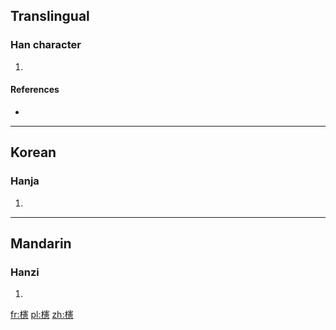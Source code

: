 ==Translingual==

===Han character===
{{Han char|rn=75|rad=木|as=16|sn=20|four=|canj=木十手心 (DJQP)}}

# {{defn|Han|sort=木16}}

====References====
* {{Han ref|kx=0562.101|hdz=21318.080|uh=6AF6|ud=27382}}

----

==Korean==

===Hanja===
{{ko-hanja|hangeul=헌|eumhun=|rv=heon|mr=hŏn|y=hen}}

# {{defn|lang=ko|sort=木16}}

----

==Mandarin==

===Hanzi===
{{cmn-hanzi|pin=[[xiǎn]] ([[xian3]])|wg=hsien<sup>3</sup>}}

# {{defn|lang=cmn|sort=木16}}

[[fr:櫶]]
[[pl:櫶]]
[[zh:櫶]]